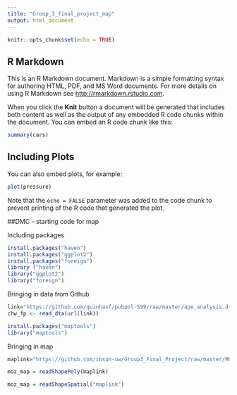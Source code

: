 ```yaml
---
title: "Group_3_final_project_map"
output: html_document
---
```


```r
knitr::opts_chunk$set(echo = TRUE)
```

## R Markdown

This is an R Markdown document. Markdown is a simple formatting syntax for authoring HTML, PDF, and MS Word documents. For more details on using R Markdown see <http://rmarkdown.rstudio.com>.

When you click the **Knit** button a document will be generated that includes both content as well as the output of any embedded R code chunks within the document. You can embed an R code chunk like this:

```r
summary(cars)
```

## Including Plots

You can also embed plots, for example:

```r
plot(pressure)
```

Note that the `echo = FALSE` parameter was added to the code chunk to prevent printing of the R code that generated the plot.

##DMC - starting code for map


Including packages

```r

install.packages("haven")
install.packages("ggplot2")
install.packages("foreign")
library ("haven")
library("ggplot2")
library("foreign")

```



Bringing in data from Github

```r

link="https://github.com/quinhasf/pubpol-599/raw/master/ape_analysis.dta"
chw_fp <- read_dta(url(link))

```


```r

install.packages("maptools")
library("maptools")

```



Bringing in map

```r

maplink="https://github.com/ihsun-uw/Group3_Final_Project/raw/master/MOZ-level_1.shp"

moz_map = readShapePoly(maplink)

moz_map = readShapeSpatial("maplink")


```




